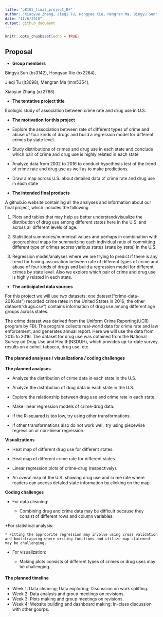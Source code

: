```yaml
---
title: "p8105_final_project_BF"
author: "Xiaoyue Zhang, Jieqi Tu, Hongyao Xie, Mengran Ma, Bingyu Sun"
date: "11/6/2018"
output: github_document
---
```


```r
knitr::opts_chunk$set(echo = TRUE)
```

Proposal
---------------------------------------------------------------------------------

* **Group members**

Bingyu Sun (bs3142), Hongyao Xie (hx2264), 

Jieqi Tu (jt3098), Mengran Ma (mm5354), 

Xiaoyue Zhang (xz2788)

* **The tentative project title**

Ecologic study of association between crime rate and drug use in U.S. 

* **The motivation for this project**
 * Explore the association between rate of different types of crime and abuse of four kinds of drugs and build a regression model for different crimes by state level.
 * Study distributions of crimes and drug use in each state and conclude which pair of crime and drug use is highly related in each state
 * Analyze data from 2002 to 2016 to conduct hypothesis test of the trend of crime rate and drug use as well as to make predictions.
 * Draw a map across U.S. about detailed data of crime rate and drug use in each state 


* **The intended final products**

A github.io website containing all the analyses and information about our final project, which includes the following: 

1. Plots and tables that may help us better understand/visualize the distribution of drug use among different states here in the U.S. and across all different levels of age.

2. Statistical summaries/numerical values and perhaps in combination with geographical maps for summarizing each individual ratio of committing different type of crimes acorss various states (state by state) in the U.S.

3. Regression model/analyses where we are trying to predict if there is any trend for having association between rate of different types of crime and abuse of four kinds of drugs and build a regression model for different crimes by state level. Also we explore which pair of crime and drug use is highly related in each state.

* **The anticipated data sources**

For this project we will use two datasets: one dataset("crime-data-2016.xls") recorded crime rates in the United States in 2016; the other dataset("drugs.csv") contains information of drug use among different age groups across states.

The crime dataset was derived from the Uniform Crime Reporting(UCR) program by FBI. The program collects real-world data for crime rate and law enforcement, and generates annual report. Here we will use the data from 2015 to 2016. The dataset for drug use was obtained from the National Survey on Drug Use and Health(NSDUH), which provides up-to-date survey results on alcohol, tabacco, drug use, etc.

#### The planned analyses / visualizations / coding challenges

**The planned analyses**
  
  * Analyze the distribution of crime data in each state in the U.S.
  
  * Analyze the distribution of drug data in each state in the U.S. 
  
  * Explore the relationship between drug use and crime rate in each state.
  
  * Make linear regression models of crime-drug data.
  
  * If the R-squared is too low, try using other transformations.
  
  * If other transformations also do not work well, try using piecewise regression or non-linear regression.

  
**Visualizations**

  * Heat map of different drug use for different states.
  
  * Heat map of different crime rate for different states.
  
  * Linear regression plots of crime-drug (respectively).
  
  * An overal map of the U.S. showing drug use and crime rate where readers can access detaled state information by clicking on the map.
    

  
**Coding challenges**

  * For data cleaning:
  
    * Combining drug and crime data may be difficult because they consist of different rows and column variables.
    
  *For statistical analysis:
  
    * Fitting the approprite regression may involve using cross validation and bootstrapping where writing functions and utilize map statement may be challenging.
    
  * For visualization:
    
    * Making plots consists of different types of crimes or drug uses may be challenging.

    
#### The planned timeline
    
  * Week 1: Data cleaning; Data exploring; Discussion on work splitting.
  * Week 2: Data analysis and group meetings on revisions.
  * Week 3: Plots making and group meetings on revisions.
  * Week 4: Website building and dashboard making; In-class discussion with other gourps.
